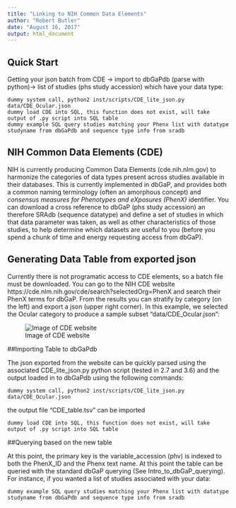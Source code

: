 ```yaml
---
title: "Linking to NIH Common Data Elements"
author: "Robert Butler"
date: "August 16, 2017"
output: html_document
---
```


## Quick Start

Getting your json batch from CDE -> import to dbGaPdb (parse with python)-> list of studies (phs study accession) which have your data type:

```
dummy system call, python2 inst/scripts/CDE_lite_json.py data/CDE_Ocular.json
dummy load CDE into SQL, this function does not exist, will take output of .py script into SQL table
dummy example SQL query studies matching your Phenx list with datatype studyname from dbGaPdb and sequence type info from sradb
```

## NIH Common Data Elements (CDE)

NIH is currently producing Common Data Elements (cde.nih.nlm.gov) to harmonize the categories of data types present across studies available in their databases. This is currently implemented in dbGaP, and provides both a common naming terminology (often an amorphous concept) and *consensus measures for Phenotypes and eXposures (PhenX)* identifier. You can download a cross reference to dbGaP (phs study accession) an therefore SRAdb (sequence datatype) and define a set of studies in which that data parameter was taken, as well as other characteristics of those studies, to help determine which datasets are useful to you (before you spend a chunk of time and energy requesting access from dbGaP).

## Generating Data Table from exported json  

Currently there is not programatic access to CDE elements, so a batch file must be downloaded. You can go to the NIH CDE website https://cde.nlm.nih.gov/cde/search?selectedOrg=PhenX and search their PhenX terms for dbGaP. From the results you can stratify by category (on the left) and export a json (upper right corner). In this example, we selected the Ocular category to produce a sample subset "data/CDE_Ocular.json":

![Image of CDE website](./NIH_CDE.PNG)


##Importing Table to dbGaPdb

The json exported from the website can be quickly parsed using the associated CDE_lite_json.py python script (tested in 2.7 and 3.6) and the output loaded in to dbGaPdb using the following commands:  

```
dummy system call, python2 inst/scripts/CDE_lite_json.py data/CDE_Ocular.json
```

the output file "CDE_table.tsv" can be imported

```
dummy load CDE into SQL, this function does not exist, will take output of .py script into SQL table
```

##Querying based on the new table

At this point, the primary key is the variable_accession (phv) is indexed to both the PhenX_ID and the Phenx text name. At this point the table can be queried with the standard dbGaP querying (See Intro_to_dbGaP_querying). For instance, if you wanted a list of studies associated with your data:

```
dummy example SQL query studies matching your Phenx list with datatype studyname from dbGaPdb and sequence type info from sradb
```
